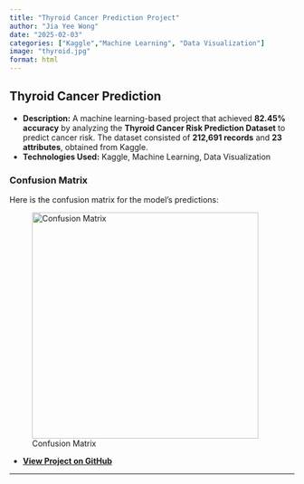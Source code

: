 ```yaml
---
title: "Thyroid Cancer Prediction Project"
author: "Jia Yee Wong"
date: "2025-02-03"
categories: ["Kaggle","Machine Learning", "Data Visualization"]
image: "thyroid.jpg"
format: html
---
```


## **Thyroid Cancer Prediction**

-   **Description:** A machine learning-based project that achieved **82.45% accuracy** by analyzing the **Thyroid Cancer Risk Prediction Dataset** to predict cancer risk. The dataset consisted of **212,691 records** and **23 attributes**, obtained from Kaggle.\
-   **Technologies Used:** Kaggle, Machine Learning, Data Visualization

### **Confusion Matrix**

Here is the confusion matrix for the model’s predictions:

![Confusion Matrix](thyroid_matrix.jpg){width="400px"}

-   [**View Project on GitHub**](https://github.com/jiayeew/projects/blob/main/thyroid%20cancer%20prediction.ipynb){target="_blank"}

------------------------------------------------------------------------
